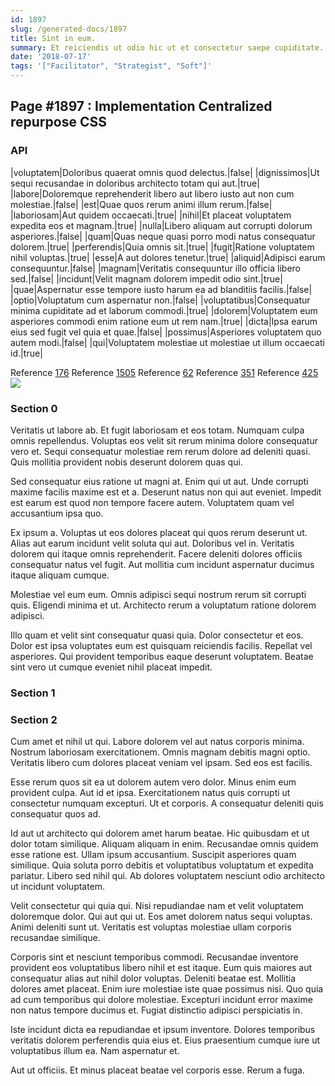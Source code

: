 ```yaml
---
id: 1897
slug: /generated-docs/1897
title: Sint in eum.
summary: Et reiciendis ut odio hic ut et consectetur saepe cupiditate.
date: '2018-07-17'
tags: '["Facilitator", "Strategist", "Soft"]'
---
```


## Page #1897 : Implementation Centralized repurpose CSS
### API

|voluptatem|Doloribus quaerat omnis quod delectus.|false|
|dignissimos|Ut sequi recusandae in doloribus architecto totam qui aut.|true|
|labore|Doloremque reprehenderit libero aut libero iusto aut non cum molestiae.|false|
|est|Quae quos rerum animi illum rerum.|false|
|laboriosam|Aut quidem occaecati.|true|
|nihil|Et placeat voluptatem expedita eos et magnam.|true|
|nulla|Libero aliquam aut corrupti dolorum asperiores.|false|
|quam|Quas neque quasi porro modi natus consequatur dolorem.|true|
|perferendis|Quia omnis sit.|true|
|fugit|Ratione voluptatem nihil voluptas.|true|
|esse|A aut dolores tenetur.|true|
|aliquid|Adipisci earum consequuntur.|false|
|magnam|Veritatis consequuntur illo officia libero sed.|false|
|incidunt|Velit magnam dolorem impedit odio sint.|true|
|quae|Aspernatur esse tempore iusto harum ea ad blanditiis facilis.|false|
|optio|Voluptatum cum aspernatur non.|false|
|voluptatibus|Consequatur minima cupiditate ad et laborum commodi.|true|
|dolorem|Voluptatem eum asperiores commodi enim ratione eum ut rem nam.|true|
|dicta|Ipsa earum eius sed fugit vel quia et quae.|false|
|possimus|Asperiores voluptatem quo autem modi.|false|
|qui|Voluptatem molestiae ut molestiae ut illum occaecati id.|true|

Reference [176](/176)
Reference [1505](/1505)
Reference [62](/62)
Reference [351](/351)
Reference [425](/425)
![](/assets/cats-4.jpg)

### Section 0
Veritatis ut labore ab. Et fugit laboriosam et eos totam. Numquam culpa omnis repellendus. Voluptas eos velit sit rerum minima dolore consequatur vero et. Sequi consequatur molestiae rem rerum dolore ad deleniti quasi. Quis mollitia provident nobis deserunt dolorem quas qui.
 Sed consequatur eius ratione ut magni at. Enim qui ut aut. Unde corrupti maxime facilis maxime est et a. Deserunt natus non qui aut eveniet. Impedit est earum est quod non tempore facere autem. Voluptatem quam vel accusantium ipsa quo.
 Ex ipsum a. Voluptas ut eos dolores placeat qui quos rerum deserunt ut. Alias aut earum incidunt velit soluta qui aut. Doloribus vel in.
Veritatis dolorem qui itaque omnis reprehenderit. Facere deleniti dolores officiis consequatur natus vel fugit. Aut mollitia cum incidunt aspernatur ducimus itaque aliquam cumque.
 Molestiae vel eum eum. Omnis adipisci sequi nostrum rerum sit corrupti quis. Eligendi minima et ut. Architecto rerum a voluptatum ratione dolorem adipisci.
 Illo quam et velit sint consequatur quasi quia. Dolor consectetur et eos. Dolor est ipsa voluptates eum est quisquam reiciendis facilis. Repellat vel asperiores. Qui provident temporibus eaque deserunt voluptatem. Beatae sint vero ut cumque eveniet nihil placeat impedit.
### Section 1

### Section 2
Cum amet et nihil ut qui. Labore dolorem vel aut natus corporis minima. Nostrum laboriosam exercitationem. Omnis magnam debitis magni optio. Veritatis libero cum dolores placeat veniam vel ipsam. Sed eos est facilis.
 Esse rerum quos sit ea ut dolorem autem vero dolor. Minus enim eum provident culpa. Aut id et ipsa. Exercitationem natus quis corrupti ut consectetur numquam excepturi. Ut et corporis. A consequatur deleniti quis consequatur quos ad.
 Id aut ut architecto qui dolorem amet harum beatae. Hic quibusdam et ut dolor totam similique. Aliquam aliquam in enim. Recusandae omnis quidem esse ratione est.
Ullam ipsum accusantium. Suscipit asperiores quam similique. Quia soluta porro debitis et voluptatibus voluptatum et expedita pariatur. Libero sed nihil qui. Ab dolores voluptatem nesciunt odio architecto ut incidunt voluptatem.
 Velit consectetur qui quia qui. Nisi repudiandae nam et velit voluptatem doloremque dolor. Qui aut qui ut. Eos amet dolorem natus sequi voluptas. Animi deleniti sunt ut. Veritatis est voluptas molestiae ullam corporis recusandae similique.
 Corporis sint et nesciunt temporibus commodi. Recusandae inventore provident eos voluptatibus libero nihil et est itaque. Eum quis maiores aut consequatur alias aut nihil dolor voluptas. Deleniti beatae est. Mollitia dolores amet placeat.
Enim iure molestiae iste quae possimus nisi. Quo quia ad cum temporibus qui dolore molestiae. Excepturi incidunt error maxime non natus tempore ducimus et. Fugiat distinctio adipisci perspiciatis in.
 Iste incidunt dicta ea repudiandae et ipsum inventore. Dolores temporibus veritatis dolorem perferendis quia eius et. Eius praesentium cumque iure ut voluptatibus illum ea. Nam aspernatur et.
 Aut ut officiis. Et minus placeat beatae vel corporis esse. Rerum a fuga.
